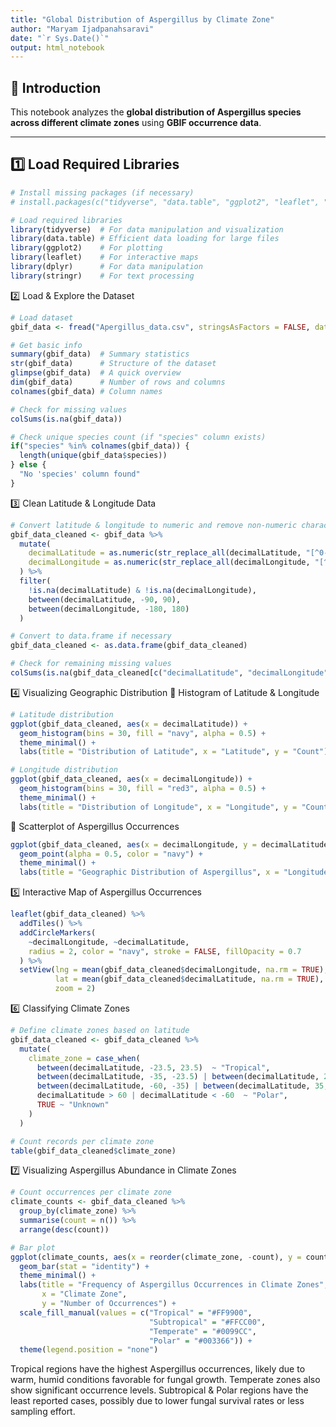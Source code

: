 ---
title: "Global Distribution of Aspergillus by Climate Zone"
author: "Maryam Ijadpanahsaravi"
date: "`r Sys.Date()`"
output: html_notebook
---

## **📌 Introduction**
This notebook analyzes the **global distribution of Aspergillus species across different climate zones** using **GBIF occurrence data**.

---

## **1️⃣ Load Required Libraries**
```{r}
# Install missing packages (if necessary)
# install.packages(c("tidyverse", "data.table", "ggplot2", "leaflet", "dplyr"))

# Load required libraries
library(tidyverse)  # For data manipulation and visualization
library(data.table) # Efficient data loading for large files
library(ggplot2)    # For plotting
library(leaflet)    # For interactive maps
library(dplyr)      # For data manipulation
library(stringr)    # For text processing
```
2️⃣ Load & Explore the Dataset
```{r}
# Load dataset
gbif_data <- fread("Apergillus_data.csv", stringsAsFactors = FALSE, data.table = FALSE)

# Get basic info
summary(gbif_data)  # Summary statistics
str(gbif_data)      # Structure of the dataset
glimpse(gbif_data)  # A quick overview
dim(gbif_data)      # Number of rows and columns
colnames(gbif_data) # Column names

# Check for missing values
colSums(is.na(gbif_data))

# Check unique species count (if "species" column exists)
if("species" %in% colnames(gbif_data)) {
  length(unique(gbif_data$species))
} else {
  "No 'species' column found"
}

```
3️⃣ Clean Latitude & Longitude Data
```{r}
# Convert latitude & longitude to numeric and remove non-numeric characters
gbif_data_cleaned <- gbif_data %>%
  mutate(
    decimalLatitude = as.numeric(str_replace_all(decimalLatitude, "[^0-9\\.-]", "")),
    decimalLongitude = as.numeric(str_replace_all(decimalLongitude, "[^0-9\\.-]", ""))
  ) %>%
  filter(
    !is.na(decimalLatitude) & !is.na(decimalLongitude),
    between(decimalLatitude, -90, 90),
    between(decimalLongitude, -180, 180)
  )

# Convert to data.frame if necessary
gbif_data_cleaned <- as.data.frame(gbif_data_cleaned)

# Check for remaining missing values
colSums(is.na(gbif_data_cleaned[c("decimalLatitude", "decimalLongitude")]))

```
4️⃣ Visualizing Geographic Distribution
📍 Histogram of Latitude & Longitude
```{r}
# Latitude distribution
ggplot(gbif_data_cleaned, aes(x = decimalLatitude)) +
  geom_histogram(bins = 30, fill = "navy", alpha = 0.5) +
  theme_minimal() +
  labs(title = "Distribution of Latitude", x = "Latitude", y = "Count")

# Longitude distribution
ggplot(gbif_data_cleaned, aes(x = decimalLongitude)) +
  geom_histogram(bins = 30, fill = "red3", alpha = 0.5) +
  theme_minimal() +
  labs(title = "Distribution of Longitude", x = "Longitude", y = "Count")

```
📍 Scatterplot of Aspergillus Occurrences
```{r}
ggplot(gbif_data_cleaned, aes(x = decimalLongitude, y = decimalLatitude)) +
  geom_point(alpha = 0.5, color = "navy") +
  theme_minimal() +
  labs(title = "Geographic Distribution of Aspergillus", x = "Longitude", y = "Latitude")

```
5️⃣ Interactive Map of Aspergillus Occurrences
```{r}
leaflet(gbif_data_cleaned) %>%
  addTiles() %>%
  addCircleMarkers(
    ~decimalLongitude, ~decimalLatitude,
    radius = 2, color = "navy", stroke = FALSE, fillOpacity = 0.7
  ) %>%
  setView(lng = mean(gbif_data_cleaned$decimalLongitude, na.rm = TRUE),
          lat = mean(gbif_data_cleaned$decimalLatitude, na.rm = TRUE),
          zoom = 2)

```
6️⃣ Classifying Climate Zones
```{r}
# Define climate zones based on latitude
gbif_data_cleaned <- gbif_data_cleaned %>%
  mutate(
    climate_zone = case_when(
      between(decimalLatitude, -23.5, 23.5)  ~ "Tropical",
      between(decimalLatitude, -35, -23.5) | between(decimalLatitude, 23.5, 35) ~ "Subtropical",
      between(decimalLatitude, -60, -35) | between(decimalLatitude, 35, 60) ~ "Temperate",
      decimalLatitude > 60 | decimalLatitude < -60  ~ "Polar",
      TRUE ~ "Unknown"
    )
  )

# Count records per climate zone
table(gbif_data_cleaned$climate_zone)

```
7️⃣ Visualizing Aspergillus Abundance in Climate Zones
```{r}
# Count occurrences per climate zone
climate_counts <- gbif_data_cleaned %>%
  group_by(climate_zone) %>%
  summarise(count = n()) %>%
  arrange(desc(count))

# Bar plot
ggplot(climate_counts, aes(x = reorder(climate_zone, -count), y = count, fill = climate_zone)) +
  geom_bar(stat = "identity") +
  theme_minimal() +
  labs(title = "Frequency of Aspergillus Occurrences in Climate Zones",
       x = "Climate Zone",
       y = "Number of Occurrences") +
  scale_fill_manual(values = c("Tropical" = "#FF9900", 
                               "Subtropical" = "#FFCC00",
                               "Temperate" = "#0099CC", 
                               "Polar" = "#003366")) +
  theme(legend.position = "none")

```

Tropical regions have the highest Aspergillus occurrences, likely due to warm, humid conditions favorable for fungal growth.
Temperate zones also show significant occurrence levels.
Subtropical & Polar regions have the least reported cases, possibly due to lower fungal survival rates or less sampling effort.